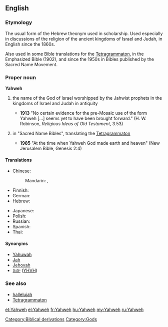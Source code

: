 ==English==

===Etymology===
{{wikipedia|Yahweh (name)}}
The usual form of the Hebrew theonym {{etyl|he|en}} {{term|יהוה|sc=Hebr|lang=he}} used in scholarship.
Used especially in discussions of the religion of the ancient kingdoms of Israel and Judah, in English since the 1860s.

Also used in some Bible translations for the [[Tetragrammaton]], in the Emphasized Bible (1902), and since the 1950s in Bibles published by the Sacred Name Movement.

===Proper noun===
'''Yahweh'''
# {{context|history of religion}} the name of the God of Israel worshipped by the Jahwist prophets in the kingdoms of Israel and Judah in antiquity
#*'''1913'''  "No certain evidence for the pre-Mosaic use of the form Yahweh [...] seems yet to have been brought forward." (H. W. Robinson, ''Religious Ideas of Old Testament'', 3.53)
# {{context|biblical}} in "Sacred Name Bibles", translating the [[Tetragrammaton]]
#*'''1985''' "At the time when Yahweh God made earth and heaven" (New Jerusalem Bible, Genesis 2:4)

====Translations====
{{trans-top|personal name of God}}
* Chinese:
*: Mandarin: {{t-|cmn|耶和華|sc=Hani}}, {{t-|cmn|耶和华|tr=Yēhéhuá|sc=Hani}}
* Finnish: {{t-|fi|Jahve}}
* German: {{t+|de|Jahwe}}
* Hebrew: {{t+|he|יהוה}}
{{trans-mid}}
* Japanese: {{t|ja|ヤハウェ|tr=yahawe}}
* Polish: {{t-|pl|Jahwe}}
* Russian: {{t|ru|Яхве|m|tr=yáhve}}
* Spanish: {{t+|es|Yahvé}}
* Thai: {{t|th|พระยาห์เวห์|tr=Pra-Yah-Weh}}
{{trans-bottom}}

====Synonyms====
*[[Yahuwah]]
*[[Jah]]
*[[Jehovah]]
*[[יהוה]] ([[YHVH]])

===See also===
* [[hallelujah]]
* [[Tetragrammaton]]

[[Category:Biblical derivations]]
[[Category:Gods]]

[[et:Yahweh]]
[[el:Yahweh]]
[[fr:Yahweh]]
[[hu:Yahweh]]
[[my:Yahweh]]
[[ru:Yahweh]]
